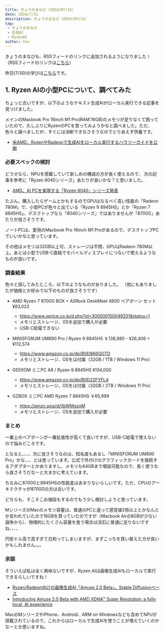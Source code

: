 ```yaml
---
title: きょうのまなび（2024/07/31）
date: 2024/7/31
description: きょうのまなび（2024/07/31）
tag:
 - きょうのまなび
 - 生成AI
 - RyzenAI
author: You
---
```


きょうのまなびも、RSSフィードのリンクに追加されるようになりました！
（RSSフィードのリンクは[こちら](/feed.xml)）

昨日(7/30)の学びは[こちら](/posts/todays-lesson/20240730)です。

## 1. Ryzen AIの小型PCについて、調べてみた

ちょっと古いですが、以下のようなテキスト生成AIがローカル実行できる記事を見つけました。

メインのMacbook Pro 16inch M1 Pro(RAM:16GB)のメモリが足りなくて困っていたので、久しぶりにRyzenのPCを買ってみようかなと調べました。ただ、色々と調べましたが、すぐには決断できなさそうなのでとりあえず供養です。

- [米AMD、RyzenやRadeonで生成AIをローカル実行するハウツーガイドを公開](https://www.itmedia.co.jp/pcuser/articles/2403/21/news138.html)

### 必要スペックの検討

どうせなら、NPUを搭載していて新しめの構成の方が長く使えるので、
次の記事を参考に「Ryzen 8040シリーズ」あたりが良いかな？と思いました。

- [AMD、AI PCを実現する「Ryzen 8040」シリーズ発表](https://pc.watch.impress.co.jp/docs/news/1552464.html#table-0-0)

たぶん、購入したらゲームとかもするのでGPUはなるべく高い性能の「Radeon 780M」で、小型PCが色々と出ている「Ryzen 9 8945HS」とか「Ryzen 7 8845HS」、デスクトップなら「8040シリーズ」ではありませんが「8700G」あたりが良さそうです。

ノートPCは、愛用のMacbook Pro 16inch M1 Proがあるので、デスクトップPCでいいかなと思っています。

その他はメモリは32GB以上可、ストレージは不問、GPUはRadeon 780M以上。あとは小型でUSB-C直結でモバイルディスプレイにつないで使えるようなものが良いです。

### 調査結果

色々と探してみたところ、以下のようなものがありました。
（他にもありましたが価格とか好みで以下のものが良さそうです）

- AMD Ryzen 7 8700G BOX + ASRock DeskMeet X600 ベアボーン セット ¥83,023
  - https://www.xprice.co.jp/d.php?id=300000150049201&status=1
  - メモリとストレージ、OSを追加で購入が必要
  - USB-C給電できない

- MINISFORUM UM890 Pro / Ryzen 9 8945HS ￥138,980 - ¥26,406 = ¥112,574
  - https://www.amazon.co.jp/dp/B0D866QGTD
  - メモリとストレージ、OSをは付属（32GB / 1TB / Windows 11 Pro）

- GEEKOM ミニPC A8 / Ryzen 9 8945HS ¥134,000
  - https://www.amazon.co.jp/dp/B0D22FYFL4
  - メモリとストレージ、OSをは付属（32GB / 2TB / Windows 11 Pro）

- GZBOX ミニPC AMD Ryzen 7 8845HS ￥65,999
  - https://amzn.asia/d/0bWMgzoM
  - メモリとストレージ、OSを追加で購入が必要

### まとめ

一番上のベアボーンが一番拡張性が高くて良いですが、USB-C給電で使えないので悩みどころです。

となると、、、、次に良さそうなのは、知名度もあるし「MINISFORUM UM890 Pro」かな、、、とは思っています。公式で外付けのグラフィックカードを接続するアダプターとかありますし、メモリも64GBまで増設可能なので、長く使うなら良さそうだなーと大まかに考えています。

ちなみに8700Gと8945HSの性能差はあまりないらしいです。ただ、CPUのアーキテクチャが8700Gの方は古いです。

どちらも、そこそこお値段もするのでもう少し検討しようと思っています。

MシリーズのMacのメモリ容量は、普通のPCと違って感覚値2倍以上とかなんとか言われていたので16GBを買っていたのですが（Macbook Airの8GBが少ない論争から）、物理的にたくさん容量を食う場合は流石に普通に足りないですね、、、、

円安ドル高で高すぎて日和ってしまいますが、まずこっちを買い替えた方が良いかもしれません。。。

### 余談

そういえば私は全く興味ないですが、Ryzen AIは画像生成AIもローカルで実行できるらしいですね！

- [Ryzen/Radeon向けの画像生成AI「Amuse 2.0 Beta」。Stable Diffusionベース](https://pc.watch.impress.co.jp/docs/news/1612040.html)
- [Introducing Amuse 2.0 Beta with AMD XDNA™ Super Resolution: a fully local, AI experience](https://www.reddit.com/r/Amd/comments/1ee9rzm/introducing_amuse_20_beta_with_amd_xdna_super/?rdt=48054)

MacのMシリーズやiPhone、Android、ARM on Windowsなども含めてNPUが搭載されているので、これからはローカルで生成AIを使うことが増えていくのかなーとか思いますね。

